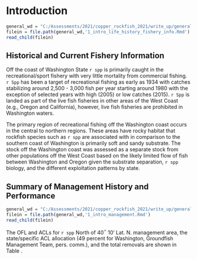 # Introduction

```r
general_wd = "C:/Assessments/2021/copper_rockfish_2021/write_up/general_text"
filein = file.path(general_wd,'1_intro_life_history_fishery_info.Rmd')
read_child(filein)
```

## Historical and Current Fishery Information
Off the coast of Washington State `r spp` is primarily caught in the recreational/sport fishery with very little mortality from commercial fishing. `r Spp` has been a target of recreational fishing as early as 1934 with catches stabilizing around 2,500 - 3,000 fish per year starting around 1980 with the exception of selected years with high (2005) or low catches (2015). `r Spp` is landed as part of the live fish fisheries in other areas of the West Coast (e.g.,  Oregon and California), however, live fish fisheries are prohibited in Washington waters. 

The primary region of recreational fishing off the Washington coast occurs in the central to northern regions. These areas have rocky habitat that rockfish species such as `r spp` are associated with in comparison to the southern coast of Washington is primarily soft and sandy substrate.  The stock off the Washington coast was assessed as a separate stock from other populations off the West Coast based on the likely limited flow of fish between Washington and Oregon given the substrate separation, `r spp` biology, and the different exploitation patterns by state.   


## Summary of Management History and Performance
```r
general_wd = "C:/Assessments/2021/copper_rockfish_2021/write_up/general_text"
filein = file.path(general_wd,'1_intro_management.Rmd')
read_child(filein)
```
The OFL and ACLs for `r spp` North of 40$^\circ$ 10' Lat. N. management area, the state/specific ACL allocation (49 percent for Washington, Groundfish Management Team, pers. comm.), and the total removals are shown in Table \ref{tab:ofl}.

